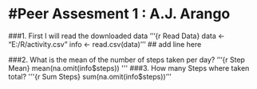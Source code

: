 #Peer Assesment 1 : A.J. Arango
==================================

###1. First I will read the downloaded data 
'''{r Read Data}
data <- "E:/R/activity.csv"
info <- read.csv(data)
'''
## add line here


###2. What is the mean of the number of steps taken per day?
'''{r Step Mean}
mean(na.omit(info$steps))
'''
###3. How many Steps where taken total?
'''{r Sum Steps}
sum(na.omit(info$steps))
'''

